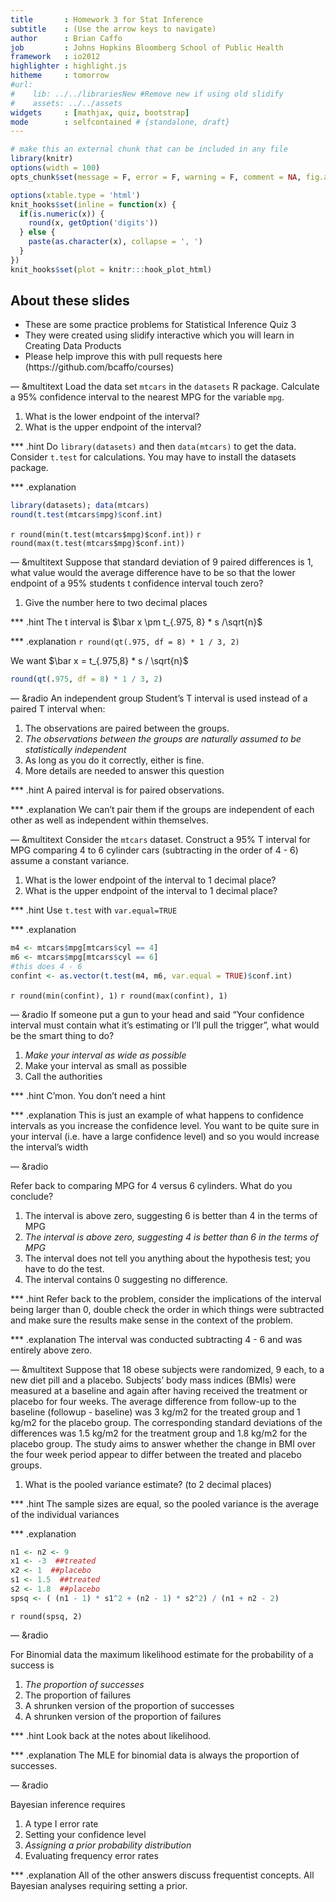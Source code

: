 ---
title       : Homework 3 for Stat Inference
subtitle    : (Use the arrow keys to navigate)
author      : Brian Caffo
job         : Johns Hopkins Bloomberg School of Public Health
framework   : io2012
highlighter : highlight.js  
hitheme     : tomorrow       
#url:
#    lib: ../../librariesNew #Remove new if using old slidify
#    assets: ../../assets
widgets     : [mathjax, quiz, bootstrap]
mode        : selfcontained # {standalone, draft}
---
```{r setup, cache = F, echo = F, message = F, warning = F, tidy = F, results='hide'}
# make this an external chunk that can be included in any file
library(knitr)
options(width = 100)
opts_chunk$set(message = F, error = F, warning = F, comment = NA, fig.align = 'center', dpi = 100, tidy = F, cache.path = '.cache/', fig.path = 'fig/')

options(xtable.type = 'html')
knit_hooks$set(inline = function(x) {
  if(is.numeric(x)) {
    round(x, getOption('digits'))
  } else {
    paste(as.character(x), collapse = ', ')
  }
})
knit_hooks$set(plot = knitr:::hook_plot_html)
```

## About these slides
- These are some practice problems for Statistical Inference Quiz 3
- They were created using slidify interactive which you will learn in 
Creating Data Products
- Please help improve this with pull requests here
(https://github.com/bcaffo/courses)



--- &multitext
Load the data set `mtcars` in the `datasets` R package. Calculate a 
95% confidence interval to the nearest MPG for the variable `mpg`.

1. What is the lower endpoint of the interval?
2. What is the upper endpoint of the interval?

*** .hint
Do `library(datasets)` and then `data(mtcars)` to get the data.
Consider `t.test` for calculations. You may have to install
the datasets package.


*** .explanation
```{r}
library(datasets); data(mtcars)
round(t.test(mtcars$mpg)$conf.int)
```

<span class="answer">`r round(min(t.test(mtcars$mpg)$conf.int))`</span>
<span class="answer">`r round(max(t.test(mtcars$mpg)$conf.int))`</span>

--- &multitext
Suppose that standard deviation of 9 paired differences is $1$, what value would the average difference have to be so that the lower endpoint of a 95%
students t confidence interval touch zero?

1. Give the number here to two decimal places

*** .hint
The t interval is $\bar x \pm t_{.975, 8} * s /\sqrt{n}$

*** .explanation
<span class="answer">`r round(qt(.975, df = 8) * 1 / 3, 2)`</span>

We want $\bar x = t_{.975,8} * s / \sqrt{n}$
```{r}
round(qt(.975, df = 8) * 1 / 3, 2)
```


--- &radio
An independent group Student's T interval is used instead of
a paired T interval when:

1. The observations are paired between the groups.
2. _The observations between the groups are naturally assumed to be statistically independent_
3. As long as you do it correctly, either is fine.
4. More details are needed to answer this question

*** .hint
A paired interval is for paired observations.

*** .explanation
We can't pair them if the groups are independent of each other as well as independent within themselves.


--- &multitext
Consider the `mtcars` dataset. Construct a 95% T interval for MPG comparing
4 to 6 cylinder cars (subtracting in the order of 4 - 6) 
assume a constant variance.

1. What is the lower endpoint of the interval to 1 decimal place?
2. What is the upper endpoint of the interval to 1 decimal place?

*** .hint
Use `t.test` with `var.equal=TRUE`

*** .explanation

```{r}
m4 <- mtcars$mpg[mtcars$cyl == 4]
m6 <- mtcars$mpg[mtcars$cyl == 6]
#this does 4 - 6
confint <- as.vector(t.test(m4, m6, var.equal = TRUE)$conf.int)
```

<span class="answer">`r round(min(confint), 1)`</span>
<span class="answer">`r round(max(confint), 1)`</span>


--- &radio
If someone put a gun to your head and said "Your confidence interval
must contain what it's estimating or I'll pull the trigger", what would
be the smart thing to do?

1. _Make your interval as wide as possible_
2. Make your interval as small as possible
3. Call the authorities

*** .hint
C'mon. You don't need a hint

*** .explanation
This is just an example of what happens to confidence intervals as you
increase the confidence level. You want to be quite sure in your interval (i.e.
have a large confidence level) and so you would increase the interval's width

--- &radio

Refer back to comparing MPG for 4 versus 6 cylinders. What do you conclude?

1. The interval is above zero, suggesting 6 is better than 4 in the terms of MPG
2. _The interval is above zero, suggesting 4 is better than 6 in the terms of MPG_
3. The interval does not tell you anything about the hypothesis test; you have to do the test.
4. The interval contains 0 suggesting no difference.

*** .hint
Refer back to the problem, consider the implications of the interval being
larger than 0, double check the order in which things were subtracted and
make sure the results make sense in the context of the problem.

*** .explanation
The interval was conducted subtracting 4 - 6 and was entirely above zero.

--- &multitext
Suppose that 18 obese subjects were randomized, 9 each, to a new diet pill and a placebo. Subjects' body mass indices (BMIs) were measured at a baseline and again after having received the treatment or placebo for four weeks. The average difference from follow-up to the baseline (followup - baseline) was 3 kg/m2 for the treated group and 1 kg/m2 for the placebo group. The corresponding standard deviations of the differences was 1.5 kg/m2 for the treatment group and 1.8 kg/m2 for the placebo group. The study aims to answer whether the change in BMI over the four week period appear to differ between the treated and placebo groups. 

1. What is the pooled variance estimate? (to 2 decimal places)


*** .hint
The sample sizes are equal, so the pooled variance is the average of the 
individual variances


*** .explanation
```{r}
n1 <- n2 <- 9
x1 <- -3  ##treated
x2 <- 1  ##placebo
s1 <- 1.5  ##treated
s2 <- 1.8  ##placebo
spsq <- ( (n1 - 1) * s1^2 + (n2 - 1) * s2^2) / (n1 + n2 - 2)
```
<span class="answer">`r round(spsq, 2)`</span>


--- &radio

For Binomial data the maximum likelihood estimate for the probability of 
a success is

1. _The proportion of successes_
2. The proportion of failures
3. A shrunken version of the proportion of successes
4. A shrunken version of the proportion of failures

*** .hint
Look back at the notes about likelihood.

*** .explanation
The MLE for binomial data is always the proportion of successes.

--- &radio

Bayesian inference requires

1. A type I error rate
2. Setting your confidence level
3. _Assigning a prior probability distribution_
4. Evaluating frequency error rates

*** .explanation
All of the other answers discuss frequentist concepts. All Bayesian analyses requiring setting a prior.


